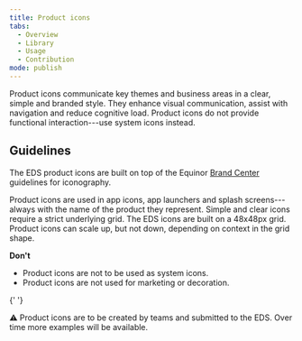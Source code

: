 ```yaml
---
title: Product icons
tabs:
  - Overview
  - Library
  - Usage
  - Contribution
mode: publish
---
```


Product icons communicate key themes and business areas in a clear, simple and branded style. They enhance visual communication, assist with navigation and reduce cognitive load. Product icons do not provide functional interaction---use system icons instead.

<!--One to two sentences as an introduction to the component-->

## Guidelines

<!--List how to use it, sizes, widths, grid interactions, color allowances -->

The EDS product icons are built on top of the Equinor [Brand Center](https://communicationtoolbox.equinor.com/brandcenter/en/equinorbc/component/default/103 'Brand Center Toolbox Guidelines') guidelines for iconography.

Product icons are used in app icons, app launchers and splash screens---always with the name of the product they represent. Simple and clear icons require a strict underlying grid. The EDS icons are built on a 48x48px grid. Product icons can scale up, but not down, depending on context in the grid shape.

**Don't**

<!--Bullet point list if needed -->

- Product icons are not to be used as system icons.
- Product icons are not used for marketing or decoration.

<FigmaImage url="https://www.figma.com/file/BQjYMxdSdgRkdhKTDDU7L4KU/Assets?node-id=2%3A4" />{' '}

:warning: Product icons are to be created by teams and submitted to the EDS. Over time more examples will be available.
